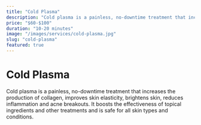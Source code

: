 ```yaml
---
title: "Cold Plasma"
description: "Cold plasma is a painless, no-downtime treatment that increases the production of collagen, improves skin elasticity, brightens skin, reduces inflammation and acne breakouts. It boosts the effectiveness of topical ingredients and other treatments and is safe for all skin types and conditions."
price: "$60-$100"
duration: "10-20 minutes"
image: "/images/services/cold-plasma.jpg"
slug: "cold-plasma"
featured: true
---
```


# Cold Plasma

Cold plasma is a painless, no-downtime treatment that increases the production of collagen, improves skin elasticity, brightens skin, reduces inflammation and acne breakouts. It boosts the effectiveness of topical ingredients and other treatments and is safe for all skin types and conditions.
